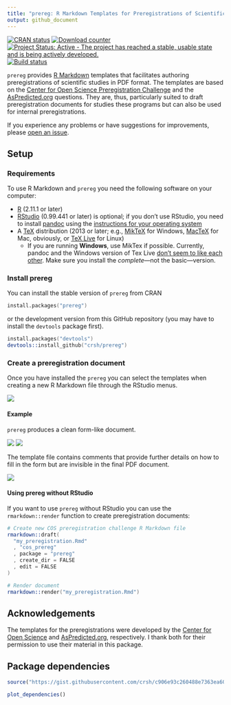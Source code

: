 ```yaml
---
title: "prereg: R Markdown Templates for Preregistrations of Scientific Studies"
output: github_document
---
```


[![CRAN status](http://www.r-pkg.org/badges/version/prereg)](https://cran.r-project.org/package=prereg)
[![Download counter](http://cranlogs.r-pkg.org/badges/prereg)](https://cran.r-project.org/package=prereg)
[![Project Status: Active - The project has reached a stable, usable state and is being actively developed.](http://www.repostatus.org/badges/latest/active.svg)](http://www.repostatus.org/#active)
[![Build status](https://travis-ci.org/crsh/prereg.svg?branch=master)](https://travis-ci.org/crsh/prereg)

`prereg` provides [R Markdown](http://rmarkdown.rstudio.com/) templates that facilitates authoring preregistrations of scientific studies in PDF format.
The templates are based on the [Center for Open Science Preregistration Challenge](https://cos.io/prereg/) and the [AsPredicted.org](http://aspredicted.org) questions.
They are, thus, particularly suited to draft preregistration documents for studies these programs but can also be used for internal preregistrations.

If you experience any problems or have suggestions for improvements, please [open an issue](https://github.com/crsh/prereg/issues).

## Setup
### Requirements
To use R Markdown and `prereg` you need the following software on your computer:

- [R](http://www.r-project.org/) (2.11.1 or later)
- [RStudio](http://www.rstudio.com/) (0.99.441 or later) is optional; if you don't use RStudio, you need to install [pandoc](http://johnmacfarlane.net/pandoc/) using the [instructions for your operating system](https://github.com/rstudio/rmarkdown/blob/master/PANDOC.md)
- A [TeX](http://de.wikipedia.org/wiki/TeX) distribution (2013 or later; e.g., [MikTeX](http://miktex.org/) for Windows, [MacTeX](https://tug.org/mactex/) for Mac, obviously, or [TeX Live](http://www.tug.org/texlive/) for Linux)
  - If you are running **Windows**, use MikTex if possible. Currently, pandoc and the Windows version of Tex Live [don't seem to like each other](https://github.com/rstudio/rmarkdown/issues/6). Make sure you install the *complete*---not the basic---version.

### Install prereg
You can install the stable version of `prereg` from CRAN

```S
install.packages("prereg")
```

or the development version from this GitHub repository (you may have to install the `devtools` package first).

```S
install.packages("devtools")
devtools::install_github("crsh/prereg")
```

### Create a preregistration document
Once you have installed the `prereg` you can select the templates when creating a new R Markdown file through the RStudio menus.

![](https://www.dropbox.com/s/y39lywyloypuncb/template_selection.png?dl=1)


#### Example
`prereg` produces a clean form-like document.

![](https://www.dropbox.com/s/fq6giram61bxe2m/prereg_page1.png?dl=1) ![](https://www.dropbox.com/s/cm64wpnl8la72q0/prereg_page2.png?dl=1)

The template file contains comments that provide further details on how to fill in the form but are invisible in the final PDF document.

![](https://www.dropbox.com/s/ylaf6zhxri46w42/prereg_rmd.png?dl=1)


#### Using prereg without RStudio
If you want to use `prereg` without RStudio you can use the `rmarkdown::render` function to create preregistration documents:

```S
# Create new COS preregistration challenge R Markdown file
rmarkdown::draft(
  "my_preregistration.Rmd"
  , "cos_prereg"
  , package = "prereg"
  , create_dir = FALSE
  , edit = FALSE
)

# Render document
rmarkdown::render("my_preregistration.Rmd")
```

## Acknowledgements
The templates for the preregistrations were developed by the [Center for Open Science](https://cos.io/prereg/) and [AsPredicted.org](http://aspredicted.org), respectively.
I thank both for their permission to use their material in this package.

## Package dependencies

```r
source("https://gist.githubusercontent.com/crsh/c906e93c260488e7363ea606243057c2/raw/5243c091d5809cb71473c4ef3f926065e9e2532d/plot_dependencies.R")

plot_dependencies()
```
